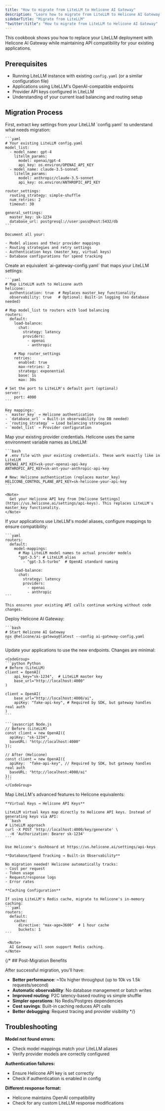 ```yaml
---
title: "How to migrate from LiteLLM to Helicone AI Gateway"
description: "Learn how to migrate from LiteLLM to Helicone AI Gateway while maintaining API compatibility for your existing applications."
sidebarTitle: "Migrate from LiteLLM"
"twitter:title": "How to migrate from LiteLLM to Helicone AI Gateway"
---
```



This cookbook shows you how to replace your LiteLLM deployment with Helicone AI Gateway while maintaining API compatibility for your existing applications.

## Prerequisites

- Running LiteLLM instance with existing `config.yaml` (or a similar configuration file)
- Applications using LiteLLM's OpenAI-compatible endpoints
- Provider API keys configured in LiteLLM
- Understanding of your current load balancing and routing setup

## Migration Process

<Steps>
  <Step title="Map your LiteLLM configuration">
    First, extract key settings from your LiteLLM `config.yaml` to understand what needs migration:

    ```yaml
    # Your existing LiteLLM config.yaml
    model_list:
      - model_name: gpt-4
        litellm_params:
          model: openai/gpt-4
          api_key: os.environ/OPENAI_API_KEY
      - model_name: claude-3.5-sonnet
        litellm_params:
          model: anthropic/claude-3.5-sonnet
          api_key: os.environ/ANTHROPIC_API_KEY

    router_settings:
      routing_strategy: simple-shuffle
      num_retries: 2
      timeout: 30

    general_settings:
      master_key: sk-1234
      database_url: postgresql://user:pass@host:5432/db
    ```

    Document all your:

    - Model aliases and their provider mappings
    - Routing strategies and retry settings
    - Authentication keys (master_key, virtual keys)
    - Database configurations for spend tracking
  </Step>

  <Step title="Convert to Helicone AI Gateway configuration">
    Create an equivalent `ai-gateway-config.yaml` that maps your LiteLLM settings:

    ```yaml
    # Map LiteLLM auth to Helicone auth
    helicone:
      authentication: true  # Replaces master_key functionality
      observability: true   # Optional: Built-in logging (no database needed)

    # Map model_list to routers with load balancing
    routers:
      default:
        load-balance:
          chat:
            strategy: latency  
            providers:
              - openai    
              - anthropic 
        
        # Map router_settings
        retries:
          enabled: true
          max-retries: 2
          strategy: exponential
          base: 1s
          max: 30s

    # Set the port to LiteLLM's default port (optional)
    server:
        port: 4000
    ```

    Key mappings:
    - `master_key` → Helicone authentication
    - `database_url` → Built-in observability (no DB needed)
    - `routing_strategy` → Load balancing strategies
    - `model_list` → Provider configuration
  </Step>

  <Step title="Set environment variables">
    Map your existing provider credentials. Helicone uses the same environment variable names as LiteLLM:

    ```bash
    # .env file with your existing credentials. These work exactly like in LiteLLM
    OPENAI_API_KEY=sk-your-openai-api-key
    ANTHROPIC_API_KEY=sk-ant-your-anthropic-api-key
    
    # New: Helicone authentication (replaces master_key)
    HELICONE_CONTROL_PLANE_API_KEY=sk-helicone-your-api-key
    ```

    <Note>
      Get your Helicone API key from [Helicone Settings](https://us.helicone.ai/settings/api-keys). This replaces LiteLLM's master_key functionality.
    </Note>
  </Step>

  <Step title="Handle model name differences">
    If your applications use LiteLLM's model aliases, configure mappings to ensure compatibility:

    ```yaml
    routers:
      default:
        model-mappings:
          # Map LiteLLM model names to actual provider models
          "gpt-3.5": # LiteLLM alias
            - "gpt-3.5-turbo"  # OpenAI standard naming
          
        load-balance:
          chat:
            strategy: latency
            providers:
              - openai
              - anthropic
    ```

    This ensures your existing API calls continue working without code changes.
  </Step>

  <Step title="Deploy Helicone AI Gateway">
    Deploy Helicone AI Gateway:

    ```bash
    # Start Helicone AI Gateway 
    npx @helicone/ai-gateway@latest --config ai-gateway-config.yaml
    ```
  </Step>

  <Step title="Update application endpoints">
    Update your applications to use the new endpoints. Changes are minimal:

    <CodeGroup>
    ```python Python
    # Before (LiteLLM)
    client = OpenAI(
        api_key="sk-1234",  # LiteLLM master key
        base_url="http://localhost:4000"
    )

    client = OpenAI(
        base_url="http://localhost:4000/ai",
        apiKey: "fake-api-key", # Required by SDK, but gateway handles real auth
    )
    ```

    ```javascript Node.js
    // Before (LiteLLM)
    const client = new OpenAI({
      apiKey: "sk-1234",
      baseURL: "http://localhost:4000"
    });

    // After (Helicone)
    const client = new OpenAI({
      apiKey:  "fake-api-key", // Required by SDK, but gateway handles real auth
      baseURL: "http://localhost:4000/ai"
    });
    ```
    </CodeGroup>
  </Step>

  <Step title="Migrate advanced features">
    Map LiteLLM's advanced features to Helicone equivalents:

    **Virtual Keys → Helicone API Keys**
    
    LiteLLM virtual keys map directly to Helicone API keys. Instead of generating keys via API:
    ```bash
    # LiteLLM approach
    curl -X POST 'http://localhost:4000/key/generate' \
      -H 'Authorization: Bearer sk-1234'
    ```
    
    Use Helicone's dashboard at https://us.helicone.ai/settings/api-keys

    **Database/Spend Tracking → Built-in Observability**
    
    No migration needed! Helicone automatically tracks:
    - Cost per request
    - Token usage
    - Request/response logs
    - Error rates
    
    **Caching Configuration**
    
    If using LiteLLM's Redis cache, migrate to Helicone's in-memory caching:
    ```yaml
    routers:
      default:
        cache:
          directive: "max-age=3600"  # 1 hour cache
          buckets: 1
    ```

     <Note>
      AI Gateway will soon support Redis caching.
    </Note>
  </Step>
</Steps>

{/* ## Post-Migration Benefits

After successful migration, you'll have:

- **Better performance**: ~10x higher throughput (up to 10k vs 1.5k requests/second)
- **Automatic observability**: No database management or batch writes
- **Improved routing**: P2C latency-based routing vs simple shuffle
- **Simpler operations**: No Redis/Postgres dependencies
- **Cost savings**: Built-in caching reduces API calls
- **Better debugging**: Request tracing and provider visibility */}

## Troubleshooting

**Model not found errors:**
- Check model mappings match your LiteLLM aliases
- Verify provider models are correctly configured

**Authentication failures:**
- Ensure Helicone API key is set correctly
- Check if authentication is enabled in config

**Different response format:**
- Helicone maintains OpenAI compatibility
- Check for any custom LiteLLM response modifications

<QuestionsSection />